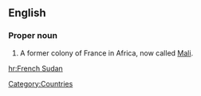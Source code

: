 ==English==
{{wikipedia}}
===Proper noun===
{{en-proper noun|sg=[[French]] [[Sudan]]}}

# A former colony of France in Africa, now called [[Mali]].

[[Category:Countries]]

[[hr:French Sudan]]